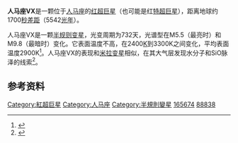 {{Starbox begin
| name = 人马座VX<br>VX Sagittarii
}}
{{Starbox image
| image=[[File:VX_Sagittarii_Red_Supergiant_Star.png|250px]]
| caption=天文程式[[Celestia|Celestia]]中的人馬座VX。}}
{{Starbox observe
| epoch = [[J2000.0|J2000.0]]
| equinox = [[J2000.0|J2000.0]] ([[International_Celestial_Reference_System|ICRS]])
| constell = [[人马座|人马座]]
| ra = {{RA|18|08|04.0485}}
| dec = {{DEC|-22|13|26.614}}
| appmag_v = +10.03
}}
{{Starbox character
| class = M5Ib
| b-v = 
| u-b =
| variable = [[半規則變星|半規則變星]]
}}
{{Starbox astrometry
| dist_ly = ≈5542
| dist_pc = ≈1700 <ref name="Chiavassa" />
}}
{{Starbox detail
| mass = 16-19<ref name="Chiavassa" />
| radius = 1520<ref name="Chiavassa">{{cite arxiv | eprint=0911.4422| author=Chiavassa ''et al.'' | title=VLTI/AMBER spectro-interferometric imaging of VX Sgr's inhomogenous outer atmosphere  |year=2009 }}</ref>
| luminosity = ≈270,000
| temperature = 2450-3380}}
{{Starbox catalog
| names = VX Sgr, HIC 88838, OH 8.3 -1.0, [PCC93] 218, AN 271.1904, HIP 88838, RAFGL 2071, [TVH89] 250, BD-22 4575, IRAS 18050-2213, SCHB 299, [WCP90] 180502.959-221355.58, CD-22 12589, IRC -20431, SV* HV 1152, AAVSO 1802-22, GEN# +1.00165674, JP11 2930, UBV M 22627, HD 165674, 2MASS J18080404-2213266, [LFO93] 1805-22
}}
{{Starbox reference
| Simbad = VX+Sgr
}}
{{Starbox end}}
'''人马座VX'''是一颗位于[[人马座|人马座]]的[[红超巨星|红超巨星]]（也可能是红[[特超巨星|特超巨星]]），距离地球约1700[[秒差距|秒差距]]（5542[[光年|光年]]）。

人马座VX是一颗[[半规则变星|半规则变星]]，光变周期为732天，光谱型在M5.5（最亮时）和M9.8（最暗时）变化。它表面温度不高，在2400[[热力学温标|K]]到3300K之间变化，平均表面温度2900K<ref name="Lockwood">{{cite journal| author=Lockwood & Wing| author2=Wing, R. F.| title=The light and spectrum variations of VX Sagittarii, an extremely cool supergiant| journal=[[Monthly_Notices_of_the_Royal_Astronomical_Society|Monthly Notices of the Royal Astronomical Society]]| volume=198| pages=385–404 |year=1982|bibcode=1982MNRAS.198..385L}}</ref>。人马座VX的表现和[[米拉变星|米拉变星]]相似，在其大气层发现水分子和SiO脉泽的线索<ref name="Greenhill">{{cite journal| author=Greenhill et al.| title=The SiO Masers and Dust Shell of VX SGR| url=https://archive.org/details/sim_astrophysics-and-space-science_1995-02_224_1-2/page/n18| journal=[[Astrophysics_and_Space_Science|Astrophysics and Space Science]]| volume=224|issue=1-2| pages=1–9 |year=1995|bibcode=1995Ap&SS.224..469G|doi = 10.1007/BF00667909 }}</ref>。

==参考资料==
{{Reflist}}
{{人马座恒星}}
[[Category:紅超巨星|Category:紅超巨星]]
[[Category:人马座|Category:人马座]]
[[Category:半規則變星|Category:半規則變星]]
[[Category:HD和HDE天體|165674]]
[[Category:HIP天體|88838]]